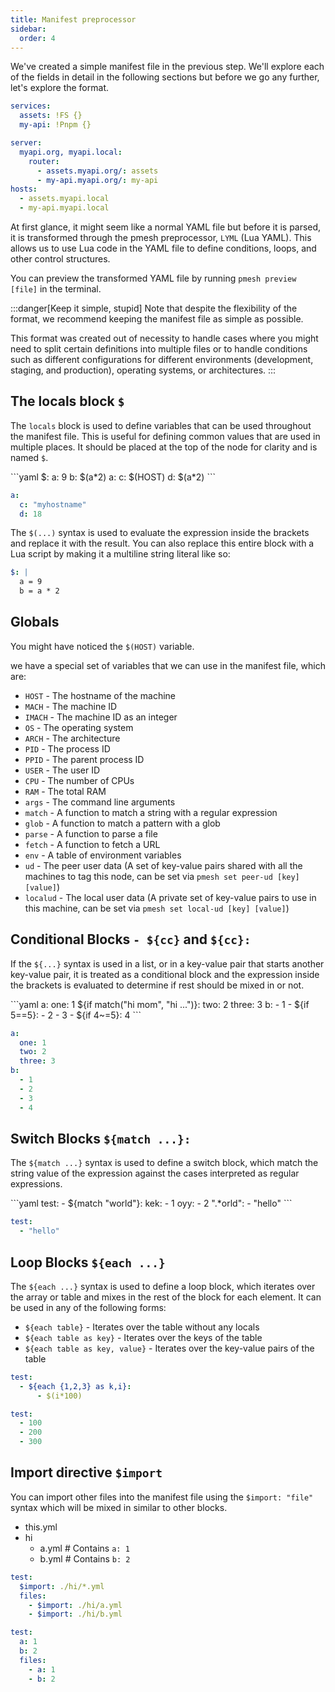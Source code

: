```yaml
---
title: Manifest preprocessor
sidebar:
  order: 4
---
```



We've created a simple manifest file in the previous step.
We'll explore each of the fields in detail in the following sections but before we go any further, let's explore the format.

```yaml
services:
  assets: !FS {}
  my-api: !Pnpm {}

server:
  myapi.org, myapi.local:
    router:
      - assets.myapi.org/: assets
      - my-api.myapi.org/: my-api
hosts:
  - assets.myapi.local
  - my-api.myapi.local
```

At first glance, it might seem like a normal YAML file but before it is parsed, it is transformed through the pmesh preprocessor, `LYML` (Lua YAML).
This allows us to use Lua code in the YAML file to define conditions, loops, and other control structures.

You can preview the transformed YAML file by running `pmesh preview [file]` in the terminal.

:::danger[Keep it simple, stupid]
Note that despite the flexibility of the format, we recommend keeping the manifest file as simple as possible.

This format was created out of necessity to handle cases where you might need to split certain definitions into multiple files or to handle conditions such as
different configurations for different environments (development, staging, and production), operating systems, or architectures.
:::

## The locals block `$`

The `locals` block is used to define variables that can be used throughout the manifest file.
This is useful for defining common values that are used in multiple places.
It should be placed at the top of the node for clarity and is named `$`.

<Tabs>
<TabItem label="Input">
```yaml
$:
  a: 9
  b: $(a*2)
a:
  c: $(HOST)
  d: $(a*2)
```

</TabItem>
<TabItem label="Output">

```yaml
a:
  c: "myhostname"
  d: 18
```

</TabItem>
</Tabs>

The `$(...)` syntax is used to evaluate the expression inside the brackets and replace it with the result.
You can also replace this entire block with a Lua script by making it a multiline string literal like so:

```yaml
$: |
  a = 9
  b = a * 2
```

## Globals

You might have noticed the `$(HOST)` variable.

we have a special set of variables that we can use in the manifest file, which are:

- `HOST` - The hostname of the machine
- `MACH` - The machine ID
- `IMACH` - The machine ID as an integer
- `OS` - The operating system
- `ARCH` - The architecture
- `PID` - The process ID
- `PPID` - The parent process ID
- `USER` - The user ID
- `CPU` - The number of CPUs
- `RAM` - The total RAM
- `args` - The command line arguments
- `match` - A function to match a string with a regular expression
- `glob` - A function to match a pattern with a glob
- `parse` - A function to parse a file
- `fetch` - A function to fetch a URL
- `env` - A table of environment variables
- `ud` - The peer user data (A set of key-value pairs shared with all the machines to tag this node, can be set via `pmesh set peer-ud [key] [value]`)
- `localud` - The local user data (A private set of key-value pairs to use in this machine, can be set via `pmesh set local-ud [key] [value]`)

## Conditional Blocks `- ${cc}` and `${cc}:`

If the `${...}` syntax is used in a list, or in a key-value pair that starts another key-value pair, it is treated as a conditional block
and the expression inside the brackets is evaluated to determine if rest should be mixed in or not.

<Tabs>
<TabItem label="Input">
```yaml
a:
  one: 1
  ${if match("hi mom", "hi ...")}:
    two: 2
    three: 3
b:
  - 1
  - ${if 5==5}:
      - 2
      - 3
  - ${if 4~=5}: 4
```

</TabItem>
<TabItem label="Output">

```yaml
a:
  one: 1
  two: 2
  three: 3
b:
  - 1
  - 2
  - 3
  - 4
```

</TabItem>
</Tabs>

## Switch Blocks `${match ...}:`

The `${match ...}` syntax is used to define a switch block, which match the string value of the expression against the cases interpreted as regular expressions.

<Tabs>
<TabItem label="Input">
```yaml
test:
  - ${match "world"}:
      kek:
        - 1
      oyy:
        - 2
      ".*orld":
        - "hello"
```

</TabItem>
<TabItem label="Output">

```yaml
test:
  - "hello"
```

</TabItem>
</Tabs>

## Loop Blocks `${each ...}`

The `${each ...}` syntax is used to define a loop block, which iterates over the array or table and mixes in the rest of the block for each element.
It can be used in any of the following forms:

- `${each table}` - Iterates over the table without any locals
- `${each table as key}` - Iterates over the keys of the table
- `${each table as key, value}` - Iterates over the key-value pairs of the table

<Tabs>
<TabItem label="Input">

```yaml
test:
  - ${each {1,2,3} as k,i}:
      - $(i*100)
```

</TabItem>
<TabItem label="Output">

```yaml
test:
  - 100
  - 200
  - 300
```

</TabItem>
</Tabs>

## Import directive `$import`

You can import other files into the manifest file using the `$import: "file"` syntax which will be mixed in similar to other blocks.


<FileTree>

- this.yml
- hi
  - a.yml # Contains `a: 1`
  - b.yml # Contains `b: 2`

</FileTree>
<Tabs>
<TabItem label="Input">

```yaml
test:
  $import: ./hi/*.yml
  files:
    - $import: ./hi/a.yml
    - $import: ./hi/b.yml
```

</TabItem>
<TabItem label="Output">

```yaml
test:
  a: 1
  b: 2
  files:
    - a: 1
    - b: 2
```

</TabItem>
</Tabs>
